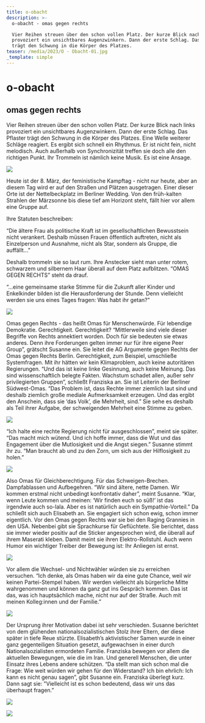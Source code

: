 ```yaml
---
title: o-obacht
description: >-
  o-obacht - omas gegen rechts

  Vier Reihen streuen über den schon vollen Platz. Der kurze Blick nach links
  provoziert ein unsichtbares Augenzwinkern. Dann der erste Schlag. Das Pflaster
  trägt den Schwung in die Körper des Platzes. 
teaser: /media/2023/O - Obacht-01.jpg
_template: simple
---
```


# o-obacht

## omas gegen rechts

Vier Reihen streuen über den schon vollen Platz. Der kurze Blick nach links provoziert ein unsichtbares Augenzwinkern. Dann der erste Schlag. Das Pflaster trägt den Schwung in die Körper des Platzes. Eine Welle weiterer Schläge reagiert. Es ergibt sich schnell ein Rhythmus. Er ist nicht fein, nicht melodisch. Auch außerhalb von Synchronizität treffen sie doch alle den richtigen Punkt. Ihr Trommeln ist nämlich keine Musik. Es ist eine Ansage.

![](</media/2023/o obacht.jpg>)

Heute ist der 8. März, der feministische Kampftag - nicht nur heute, aber an diesem Tag wird er auf den Straßen und Plätzen ausgetragen. Einer dieser Orte ist der Nettelbeckplatz im Berliner Wedding. Von den früh-kalten Strahlen der Märzsonne bis diese tief am Horizont steht, fällt hier vor allem eine Gruppe auf.

Ihre Statuten beschreiben:

“Die ältere Frau als politische Kraft ist im gesellschaftlichen Bewusstsein nicht verankert. Deshalb müssen Frauen öffentlich auftreten, nicht als Einzelperson und Ausnahme, nicht als Star, sondern als Gruppe, die auffällt…”

Deshalb trommeln sie so laut rum. Ihre Anstecker sieht man unter rotem, schwarzem und silbernem Haar überall auf dem Platz aufblitzen. “OMAS GEGEN RECHTS” steht da drauf.

“...eine gemeinsame starke Stimme für die Zukunft aller Kinder und Enkelkinder bilden ist die Herausforderung der Stunde. Denn vielleicht werden sie uns eines Tages fragen: Was habt ihr getan?”

![](</media/2023/Obacht 02.jpg>)

Omas gegen Rechts - das heißt Omas für Menschenwürde. Für lebendige Demokratie. Gerechtigkeit. Gerechtigkeit? “Mittlerweile sind viele dieser Begriffe von Rechts annektiert worden. Doch für sie bedeuten sie etwas anderes. Denn ihre Forderungen gelten immer nur für ihre eigene Peer Group”, grätscht Susanne ein. Sie leitet die AG Argumente gegen Rechts der Omas gegen Rechts Berlin. Gerechtigkeit, zum Beispiel, umschließe Systemfragen. Mit ihr hätten wir kein Klimaproblem, auch keine autoritären Regierungen. “Und das ist keine linke Gesinnung, auch keine Meinung. Das sind wissenschaftlich belegte Fakten. Wachstum schadet allen, außer sehr privilegierten Gruppen”, schließt Franziska an. Sie ist Leiterin der Berliner Südwest-Omas. “Das Problem ist, dass Rechte immer ziemlich laut sind und deshalb ziemlich große mediale Aufmerksamkeit erzeugen. Und das ergibt den Anschein, dass sie ‘das Volk’, die Mehrheit, sind.” Sie sehe es deshalb als Teil ihrer Aufgabe, der schweigenden Mehrheit eine Stimme zu geben.

![](</media/2023/Obacht 03.jpg>)

“Ich halte eine rechte Regierung nicht für ausgeschlossen”, meint sie später. “Das macht mich wütend. Und ich hoffe immer, dass die Wut und das Engagement über die Mutlosigkeit und die Angst siegen.” Susanne stimmt ihr zu. “Man braucht ab und zu den Zorn, um sich aus der Hilflosigkeit zu holen.”

![](</media/2023/Obacht  04.jpg>)

Also Omas für Gleichberechtigung. Für das Schweigen-Brechen. Dampfablassen und Aufbegehren. “Wir sind ältere, nette Damen. Wir kommen erstmal nicht unbedingt konfrontativ daher”, meint Susanne. “Klar, wenn Leute kommen und meinen: ‘Wir finden euch so süß!’ ist das irgendwie auch so-lala. Aber es ist natürlich auch ein Sympathie-Vorteil.” Da schließt sich auch Elisabeth an. Sie engagiert sich schon ewig, schon immer eigentlich. Vor den Omas gegen Rechts war sie bei den Raging Grannies in den USA. Nebenbei gibt sie Sprachkurse für Geflüchtete. Sie berichtet, dass sie immer wieder positiv auf die Sticker angesprochen wird, die überall auf ihrem Maserati kleben. Damit meint sie ihren Elektro-Rollstuhl. Auch wenn Humor ein wichtiger Treiber der Bewegung ist: Ihr Anliegen ist ernst.

![](</media/2023/Obacht 05.jpg>)


Vor allem die Wechsel- und Nichtwähler würden sie zu erreichen versuchen. “Ich denke, als Omas haben wir da eine gute Chance, weil wir keinen Partei-Stempel haben. Wir werden vielleicht als bürgerliche Mitte wahrgenommen und können da ganz gut ins Gespräch kommen. Das ist das, was ich hauptsächlich mache, nicht nur auf der Straße. Auch mit meinen Kolleg\:innen und der Familie.”

![](</media/2023/Obacht 06.jpg>)

Der Ursprung ihrer Motivation dabei ist sehr verschieden. Susanne berichtet von dem glühenden nationalsozialistischen Stolz ihrer Eltern, der diese später in tiefe Reue stürzte. Elisabeth’s aktivistischer Samen wurde in einer ganz gegenteiligen Situation gesetzt, aufgewachsen in einer durch Nationalsozialisten ermordeten Familie. Franziska bewegen vor allem die aktuellen Bewegungen, wie die im Iran. Und generell Menschen, die unter Einsatz ihres Lebens andere schützen. “Da stellt man sich schon mal die Frage: Wie weit würden wir gehen für den Widerstand? Ich bin ehrlich: Ich kann es nicht genau sagen”, gibt Susanne ein. Franziska überlegt kurz. Dann sagt sie: "Vielleicht ist es schon bedeutend, dass wir uns das überhaupt fragen.”


![](</media/2023/Obacht 07.jpg>)

![](</media/2023/Obacht 08.jpg>)
